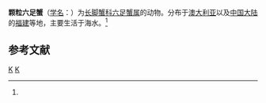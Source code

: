 {{Speciesbox
| taxon = Hexapus granuliferus
| binomial_authority = (Campbell et Stephenson, 1970)<ref name='id11890'>{{cite web| url =http://www.bioinfo.cn/db05/BjdwSpecies.php?action=view&id=11890| title =颗粒六足蟹| work =《中国动物物种编目数据库》| publisher =中国科学院微生物研究所| author =中国科学院动物研究所| accessdate =2009-04-28| deadurl =yes| archiveurl =https://web.archive.org/web/20160305080408/http://www.bioinfo.cn/db05/BjdwSpecies.php?action=view&id=11890| archivedate =2016-03-05}}</ref>
}}

'''颗粒六足蟹'''（[[学名|学名]]：{{lang|la|''Hexapus granuliferus''}}）为[[长脚蟹科|长脚蟹科]][[六足蟹属|六足蟹属]]的动物。分布于[[澳大利亚|澳大利亚]]以及[[中国大陆|中国大陆]]的[[福建|福建]]等地，主要生活于海水。<ref name='id11890'/>

== 参考文献 ==
{{reflist}}

{{螃蟹小作品}}

{{taxonbar}}
[[Category:_1970年描述的动物|K]]
[[Category:六足蟹属|K]]